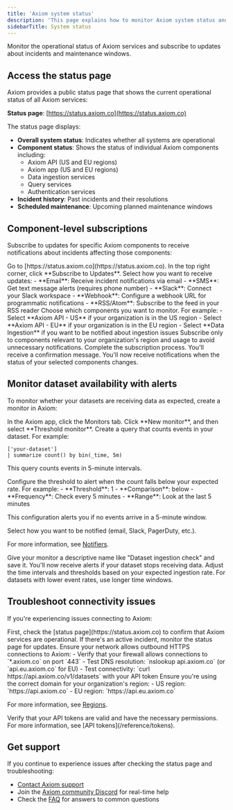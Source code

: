 ```yaml
---
title: 'Axiom system status'
description: 'This page explains how to monitor Axiom system status and get notified about service incidents.'
sidebarTitle: System status
---
```


Monitor the operational status of Axiom services and subscribe to updates about incidents and maintenance windows.

## Access the status page

Axiom provides a public status page that shows the current operational status of all Axiom services:

**Status page**: [https://status.axiom.co](https://status.axiom.co)

The status page displays:

- **Overall system status**: Indicates whether all systems are operational
- **Component status**: Shows the status of individual Axiom components including:
  - Axiom API (US and EU regions)
  - Axiom app (US and EU regions)
  - Data ingestion services
  - Query services
  - Authentication services
- **Incident history**: Past incidents and their resolutions
- **Scheduled maintenance**: Upcoming planned maintenance windows

## Component-level subscriptions

Subscribe to updates for specific Axiom components to receive notifications about incidents affecting those components:

<Steps>
<Step title="Visit the status page">
Go to [https://status.axiom.co](https://status.axiom.co).
</Step>

<Step title="Click Subscribe to Updates">
In the top right corner, click **Subscribe to Updates**.
</Step>

<Step title="Choose your notification method">
Select how you want to receive updates:
- **Email**: Receive incident notifications via email
- **SMS**: Get text message alerts (requires phone number)
- **Slack**: Connect your Slack workspace
- **Webhook**: Configure a webhook URL for programmatic notifications
- **RSS/Atom**: Subscribe to the feed in your RSS reader
</Step>

<Step title="Select components">
Choose which components you want to monitor. For example:
- Select **Axiom API - US** if your organization is in the US region
- Select **Axiom API - EU** if your organization is in the EU region
- Select **Data Ingestion** if you want to be notified about ingestion issues

<Tip>
Subscribe only to components relevant to your organization's region and usage to avoid unnecessary notifications.
</Tip>
</Step>

<Step title="Confirm subscription">
Complete the subscription process. You'll receive a confirmation message.

<Check>
You'll now receive notifications when the status of your selected components changes.
</Check>
</Step>
</Steps>

## Monitor dataset availability with alerts

To monitor whether your datasets are receiving data as expected, create a monitor in Axiom:

<Steps>
<Step title="Navigate to Monitors">
In the Axiom app, click the Monitors tab.
</Step>

<Step title="Create a threshold monitor">
Click **New monitor**, and then select **Threshold monitor**.
</Step>

<Step title="Write a query">
Create a query that counts events in your dataset. For example:

```kusto
['your-dataset']
| summarize count() by bin(_time, 5m)
```

This query counts events in 5-minute intervals.
</Step>

<Step title="Set threshold">
Configure the threshold to alert when the count falls below your expected rate. For example:
- **Threshold**: 1
- **Comparison**: below
- **Frequency**: Check every 5 minutes
- **Range**: Look at the last 5 minutes

This configuration alerts you if no events arrive in a 5-minute window.
</Step>

<Step title="Add notifier">
Select how you want to be notified (email, Slack, PagerDuty, etc.).

For more information, see [Notifiers](/monitor-data/notifiers-overview).
</Step>

<Step title="Save and enable">
Give your monitor a descriptive name like "Dataset ingestion check" and save it.

<Check>
You'll now receive alerts if your dataset stops receiving data.
</Check>
</Step>
</Steps>

<Tip>
Adjust the time intervals and thresholds based on your expected ingestion rate. For datasets with lower event rates, use longer time windows.
</Tip>

## Troubleshoot connectivity issues

If you're experiencing issues connecting to Axiom:

<AccordionGroup>
<Accordion title="Verify Axiom service status">
First, check the [status page](https://status.axiom.co) to confirm that Axiom services are operational. If there's an active incident, monitor the status page for updates.
</Accordion>

<Accordion title="Check your network connectivity">
Ensure your network allows outbound HTTPS connections to Axiom:
- Verify that your firewall allows connections to `*.axiom.co` on port `443`
- Test DNS resolution: `nslookup api.axiom.co` (or `api.eu.axiom.co` for EU)
- Test connectivity: `curl https://api.axiom.co/v1/datasets` with your API token
</Accordion>

<Accordion title="Verify your region">
Ensure you're using the correct domain for your organization's region:
- US region: `https://api.axiom.co`
- EU region: `https://api.eu.axiom.co`

For more information, see [Regions](/reference/regions).
</Accordion>

<Accordion title="Check your API tokens">
Verify that your API tokens are valid and have the necessary permissions. For more information, see [API tokens](/reference/tokens).
</Accordion>
</AccordionGroup>

## Get support

If you continue to experience issues after checking the status page and troubleshooting:

- [Contact Axiom support](/get-help/contact-support)
- Join the [Axiom community Discord](https://axiom.co/discord) for real-time help
- Check the [FAQ](/get-help/faq) for answers to common questions

